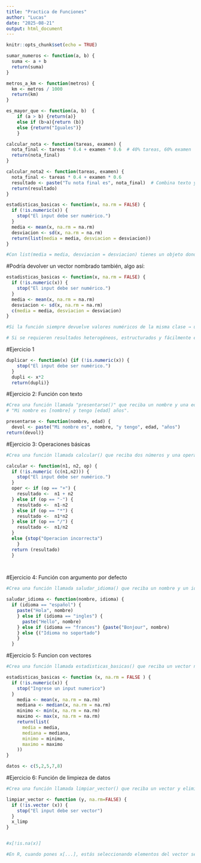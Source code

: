 ```yaml
---
title: "Practica de Funciones"
author: "Lucas"
date: "2025-08-21"
output: html_document
---
```


```r
knitr::opts_chunk$set(echo = TRUE)
```

```r
sumar_numeros <- function(a, b) {
  suma <- a + b
  return(suma)
}

```

```r
metros_a_km <- function(metros) {
  km <- metros / 1000
  return(km)
}

```


```r
es_mayor_que <- function(a, b)  {
    if (a > b) {return(a)} 
    else if (b>a){return (b)}
    else {return("Iguales")}
    }
```

```r
calcular_nota <- function(tareas, examen) {
  nota_final <- tareas * 0.4 + examen * 0.6  # 40% tareas, 60% examen
  return(nota_final)
}

```

```r
calcular_nota2 <- function(tareas, examen) {
  nota_final <- tareas * 0.4 + examen * 0.6
  resultado <- paste("Tu nota final es", nota_final)  # Combina texto y valor
  return(resultado)
}
```

```r
estadisticas_basicas <- function(x, na.rm = FALSE) {
  if (!is.numeric(x)) {
    stop("El input debe ser numérico.")
  }
  media <- mean(x, na.rm = na.rm)
  desviacion <- sd(x, na.rm = na.rm)
  return(list(media = media, desviacion = desviacion))
}

#Con list(media = media, desviacion = desviacion) tienes un objeto donde cada componente está etiquetado. Al llamar la función, puedes acceder por nombre:


```


#Podría devolver un vector nombrado también, algo así:
```r
estadisticas_basicas <- function(x, na.rm = FALSE) {
  if (!is.numeric(x)) {
    stop("El input debe ser numérico.")
  }
  media <- mean(x, na.rm = na.rm)
  desviacion <- sd(x, na.rm = na.rm)
  c(media = media, desviacion = desviacion)
}

#Si la función siempre devuelve valores numéricos de la misma clase → usa un vector nombrado.

# Si se requieren resultados heterogéneos, estructurados y fácilmente extensibles →  una lista (recomendado en la mayoría de funciones estadísticas).

```

#Ejercicio 1
```r
duplicar <- function(x) {if (!is.numeric(x)) {
    stop("El input debe ser numérico.")
  }
  dupli <- x*2
  return(dupli)}
```


#Ejercicio 2: Función con texto
```r
#Crea una función llamada "presentarse()" que reciba un nombre y una edad, y devuelva un mensaje como:
# "Mi nombre es [nombre] y tengo [edad] años".

presentarse <- function(nombre, edad) {
  devol <- paste("Mi nombre es", nombre, "y tengo", edad, "años")
return(devol)}

```

#Ejercicio 3: Operaciones básicas
```r
#Crea una función llamada calcular() que reciba dos números y una operación ("+", "-", "*", "/") y devuelvael resultado

calcular <- function(n1, n2, op) {
  if (!is.numeric (c(n1,n2))) {
    stop("El input debe ser numérico.")
  }
  oper <- if (op == "+") {
    resultado <-  n1 + n2
  } else if (op == "-") {
    resultado <-  n1-n2
  } else if (op == "*") {
    resultado <-  n1*n2
  } else if (op == "/") {
    resultado <-  n1/n2
  }
  else {stop("Operacion incorrecta")
    } 
  return (resultado)
  }

  
```


#Ejercicio 4: Función con argumento por defecto
```r
#Crea una función llamada saludar_idioma() que reciba un nombre y un idioma (por defecto "español"), y devuelva un saludo en ese idioma.

saludar_idioma <- function(nombre, idioma) {
  if (idioma == "español") {
    paste("Hola", nombre)
    } else if (idioma == "ingles") {
      paste("Hello", nombre) 
    } else if (idioma == "frances") {paste("Bonjour", nombre)
    } else {("Idioma no soportado")
    } 
  }

```

#Ejercicio 5: Funcion con vectores
```r
#Crea una función llamada estadisticas_basicas() que reciba un vector numérico y devuelva una lista con lamedia, mediana, mínimo y máximo.

estadisticas_basicas <- function (x, na.rm = FALSE ) {
  if (!is.numeric(x)) {
    stop("Ingrese un input numerico")
  }
    media <- mean(x, na.rm = na.rm)
    mediana <- median(x, na.rm = na.rm)
    minimo <- min(x, na.rm = na.rm)
    maximo <- max(x, na.rm = na.rm)
    return(list(
      media = media,
      mediana = mediana,
      minimo = minimo,
      maximo = maximo
    ))
}

datos <- c(5,2,5,7,8)

```


#Ejercicio 6: Función de limpieza de datos
```r
#Crea una función llamada limpiar_vector() que reciba un vector y elimine los valores NA, devolviendo elvector limpio.

limpiar_vector <- function (y, na.rm=FALSE) {
  if (!is.vector (x)) {
    stop("El input debe ser vector")
  }
  x_limp
}


#x[!is.na(x)] 

#En R, cuando pones x[...], estás seleccionando elementos del vector según el índice o condición dentro de los corchetes. Aquí le decimos: “dame los valores de x donde !is.na(x) es TRUE”.
  
```


